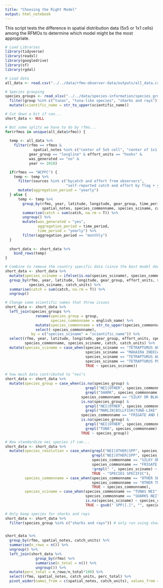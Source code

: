 ```yaml
---
title: "Choosing the Right Model"
output: html_notebook
---
```


This script tests the difference in spatial distribution data (5x5 or 1x1 cells) among the RFMOs to determine which model might be the most appropriate.

```r
# Load Libraries
library(tidyverse)
library(readxl)
library(googledrive)
library(sf)
library(rgdal)
```


```r
# Load data
all_data <- read.csv("../../data/rfmo-observer-data/outputs/all_data.csv") 

# Species grouping
species_groups <- read_xlsx("../../data/species-information/species_groups.xlsx", sheet = "species_list") %>% 
  filter(group %in% c("tunas", "tuna-like species", "sharks and rays")) %>% 
  mutate(scientific_name = str_to_upper(scientific_name))
```

```r
# Cut down a bit if can... 
short_data <- NULL 

# But some splits we have to do by rfmo... 
for(rfmos in unique(all_data$rfmo)) { 
  
  temp <- all_data %>% 
    filter(rfmo == rfmos &
             spatial_notes %in% c("center of 5x5 cell", "center of 1x1 cell") &
           gear_group == "longline" & effort_units == "hooks" &
           was_generated == "no" &
           year <= 2018)

  if(rfmos == "WCPFC") { 
    temp <- temp %>% 
      filter(sources %in% c("bycatch and effort from observers",
                            "self-reported catch and effort by flag + year")) %>% 
      mutate(aggregation_period = "yearly")
  } else { 
      temp <- temp %>%
        group_by(rfmo, year, latitude, longitude, gear_group, time_period, effort_units,
                 spatial_notes, species_commonname, species_sciname, catch_units) %>% 
        summarise(catch = sum(catch, na.rm = T)) %>% 
        ungroup() %>% 
        mutate(was_generated = "yes", 
               aggregation_period = time_period, 
               time_period = "yearly") %>% 
        filter(aggregation_period == "monthly")
  }
  
  short_data <- short_data %>% 
    bind_rows(temp)
} 

# Combine to remove the country specific data (since the best model doesn't use it)
short_data <- short_data %>% 
  mutate(species_sciname = ifelse(is.na(species_sciname), species_commonname, species_sciname)) %>%
  group_by(rfmo, year, latitude, longitude, gear_group, effort_units, species_commonname, spatial_notes,
           species_sciname, catch_units) %>% 
  summarise(catch = sum(catch, na.rm = T)) %>% 
  ungroup() 

# Change some scientific names that throw issues
short_data <- short_data %>% 
  left_join(species_groups %>% 
              rename(species_group = group, 
                     species_commonname = english_name) %>% 
              mutate(species_commonname = str_to_upper(species_commonname)) %>% 
              select(-species_commonname),
            by = c("species_sciname" = "scientific_name")) %>% 
  select(rfmo, year, latitude, longitude, gear_group, effort_units, species_group, spatial_notes,
         species_commonname, species_sciname, catch, catch_units) %>%
  mutate(species_sciname = case_when(species_sciname == "TETRAPTURUS AUDAX" ~ "KAJIKIA AUDAX",
                                     species_sciname == "MAKAIRA INDICA" ~ "ISTIOMPAX INDICA", 
                                     species_sciname == "TETRAPTURUS ALBIDUS" ~ "KAJIKIA ALBIDA",
                                     species_sciname == "TETRAPTURUS PFLUEGERI" ~ "TETRAPTURUS PFLUEGERI", 
                                     TRUE ~ species_sciname))

# how much data contributed to "nei"s
short_data <- short_data %>% 
  mutate(species_group = case_when(is.na(species_group) & 
                                     grepl("NEI|OTHER", species_commonname) & 
                                     grepl("SHARK", species_commonname) ~ "sharks and rays", 
                                   species_commonname == "SILKY OR BLACKTIP SHARK" ~ "sharks and rays",
                                   is.na(species_group) & 
                                     grepl("NEI|OTHER", species_commonname) & 
                                     grepl("MARLIN|BILLFISH|TUNA-LIKE", species_commonname) ~ "tuna-like species", 
                                   species_commonname == "FRIGATE AND BULLET TUNAS" ~ "tunas",
                                   is.na(species_group) & 
                                     grepl("NEI|OTHER", species_commonname) & 
                                     grepl("TUNA", species_commonname) ~ "tunas",
                                   TRUE ~ species_group))

# Now standardize nei species if can...
short_data <- short_data %>%
  mutate(species_resolution = case_when(grepl("NEI|OTHER|SPP", species_commonname) ~ "NEI",
                                        grepl("NEI|OTHER|SPP", species_sciname) ~ "NEI",
                                        species_commonname == "SILKY OR BLACKTIP SHARK" ~ "NEI",
                                        species_commonname == "FRIGATE AND BULLET TUNAS" ~ "NEI",
                                        !grepl(" ", species_sciname) ~ "NEI",
                                        TRUE ~ "SPECIES SPECIFIC"),
         species_commonname = case_when(species_commonname == "OTHER SHARKS" ~ "SHARKS NEI",
                                        species_commonname == "OTHER TUNA" ~ "TUNAS NEI",
                                        TRUE ~ species_commonname),
         species_sciname = case_when(species_commonname == "TUNAS NEI" ~ "THUNNUS",
                                     species_commonname == "SHARKS NEI" ~ "SHARKS NEI", 
                                     is.na(species_sciname) ~ species_commonname,
                                     TRUE ~ gsub(" SPP|[.]", "", species_sciname)))

# Only keep species for sharks and rays
short_data <- short_data %>%
  filter(species_group %in% c("sharks and rays")) # only run using shark and ray datasets


short_data %>% 
  group_by(rfmo, spatial_notes, catch_units) %>% 
  summarise(n_rows = n()) %>% 
  ungroup() %>% 
  left_join(short_data %>% 
              group_by(rfmo) %>% 
              summarise(n_total = n()) %>% 
              ungroup()) %>% 
  mutate(perc_total = n_rows/n_total*100) %>% 
  select(rfmo, spatial_notes, catch_units, perc_total) %>% 
  pivot_wider(names_from = c(spatial_notes, catch_units), values_from = perc_total, names_sep = "|")
```

